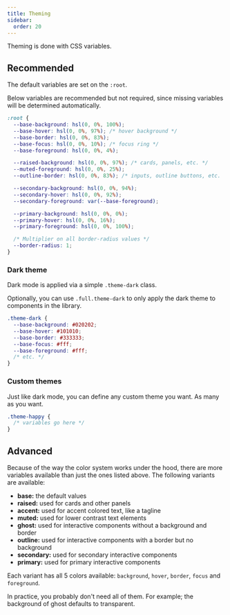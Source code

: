 ```yaml
---
title: Theming
sidebar:
  order: 20
---
```


Theming is done with CSS variables.

## Recommended

The default variables are set on the `:root`.

Below variables are recommended but not required, since missing variables will be determined automatically.

```css
:root {
  --base-background: hsl(0, 0%, 100%);
  --base-hover: hsl(0, 0%, 97%); /* hover background */
  --base-border: hsl(0, 0%, 83%);
  --base-focus: hsl(0, 0%, 10%); /* focus ring */
  --base-foreground: hsl(0, 0%, 4%);

  --raised-background: hsl(0, 0%, 97%); /* cards, panels, etc. */
  --muted-foreground: hsl(0, 0%, 25%);
  --outline-border: hsl(0, 0%, 83%); /* inputs, outline buttons, etc.  */

  --secondary-background: hsl(0, 0%, 94%);
  --secondary-hover: hsl(0, 0%, 92%);
  --secondary-foreground: var(--base-foreground);

  --primary-background: hsl(0, 0%, 0%);
  --primary-hover: hsl(0, 0%, 16%);
  --primary-foreground: hsl(0, 0%, 100%);

  /* Multiplier on all border-radius values */
  --border-radius: 1;
}
```

### Dark theme

Dark mode is applied via a simple `.theme-dark` class.

Optionally, you can use `.full.theme-dark` to only apply the dark theme to components in the library.

```css
.theme-dark {
  --base-background: #020202;
  --base-hover: #101010;
  --base-border: #333333;
  --base-focus: #fff;
  --base-foreground: #fff;
  /* etc. */
}
```

### Custom themes

Just like dark mode, you can define any custom theme you want. As many as you want.

```css
.theme-happy {
  /* variables go here */
}
```

## Advanced

Because of the way the color system works under the hood, there are more variables available than just the ones listed above. The following variants are available:

- **base:** the default values
- **raised:** used for cards and other panels
- **accent:** used for accent colored text, like a tagline
- **muted:** used for lower contrast text elements
- **ghost:** used for interactive components without a background and border
- **outline:** used for interactive components with a border but no background
- **secondary:** used for secondary interactive components
- **primary:** used for primary interactive components

Each variant has all 5 colors available: `background`, `hover`, `border`, `focus` and `foreground`.

In practice, you probably don't need all of them. For example; the background of ghost defaults to transparent.
